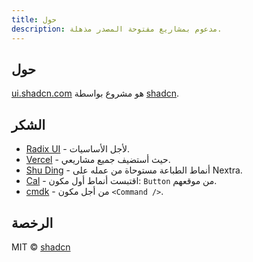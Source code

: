 ```yaml
---
title: حول
description: مدعوم بمشاريع مفتوحة المصدر مذهلة.
---
```


## حول

[ui.shadcn.com](https://ui.shadcn.com) هو مشروع بواسطة [shadcn](https://shadcn.com).

## الشكر

- [Radix UI](https://radix-ui.com) - لأجل الأساسيات.
- [Vercel](https://vercel.com) - حيث أستضيف جميع مشاريعي.
- [Shu Ding](https://shud.in) - أنماط الطباعة مستوحاة من عمله على Nextra.
- [Cal](https://cal.com) - اقتبست أنماط أول مكون: `Button` من موقعهم.
- [cmdk](https://cmdk.paco.me) - من أجل مكون `<Command />`.

## الرخصة

MIT © [shadcn](https://shadcn.com)
